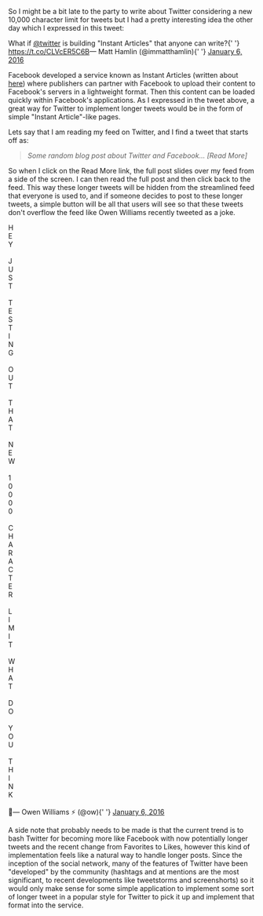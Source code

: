 
So I might be a bit late to the party to write about Twitter considering a new
10,000 character limit for tweets but I had a pretty interesting idea the other
day which I expressed in this tweet:

<Tweet id="684528854694670337">
  <div lang="en" dir="ltr">
    What if <a href="https://twitter.com/twitter">@twitter</a> is building
    "Instant Articles" that anyone can write?{' '}
    <a href="https://t.co/CLVcER5C6B">https://t.co/CLVcER5C6B</a>&mdash; Matt
    Hamlin (@immatthamlin){' '}
    <a href="https://twitter.com/immatthamlin/status/684528854694670337">
      January 6, 2016
    </a>
  </div>
</Tweet>

Facebook developed a service known as Instant Articles (written about
[here](http://www.theverge.com/2015/5/13/8595263/facebooks-instant-articles-arrive-to-speed-up-the-news-feed))
where publishers can partner with Facebook to upload their content to Facebook's
servers in a lightweight format. Then this content can be loaded quickly within
Facebook's applications. As I expressed in the tweet above, a great way for
Twitter to implement longer tweets would be in the form of simple "Instant
Article"-like pages.

Lets say that I am reading my feed on Twitter, and I find a tweet that starts
off as:

> _Some random blog post about Twitter and Facebook... [Read More]_

So when I click on the Read More link, the full post slides over my feed from a
side of the screen. I can then read the full post and then click back to the
feed. This way these longer tweets will be hidden from the streamlined feed that
everyone is used to, and if someone decides to post to these longer tweets, a
simple button will be all that users will see so that these tweets don't
overflow the feed like Owen Williams recently tweeted as a joke.

<Tweet id="684528705561989121">
  <div lang="en" dir="ltr">
    H <br />E<br />Y<br />
    <br />J<br />U<br />S<br />T<br />
    <br />T<br />E<br />S<br />T<br />I<br />N<br />G<br />
    <br />O<br />U<br />T<br />
    <br />T<br />H<br />A<br />T<br />
    <br />N<br />E<br />W<br />
    <br />1<br />0<br />0<br />0<br />0<br />
    <br />C<br />H<br />A<br />R<br />A<br />C<br />T<br />E<br />R<br />
    <br />L<br />I<br />M<br />I<br />T<br />
    <br />W<br />H<br />A<br />T<br />
    <br />D<br />O<br />
    <br />Y<br />O<br />U<br />
    <br />T<br />H<br />I<br />N<br />K<br />
    <br />
    💁&mdash; Owen Williams ⚡️ (@ow){' '}
    <a href="https://twitter.com/ow/status/684528705561989121">
      January 6, 2016
    </a>
  </div>
</Tweet>

A side note that probably needs to be made is that the current trend is to bash
Twitter for becoming more like Facebook with now potentially longer tweets and
the recent change from Favorites to Likes, however this kind of implementation
feels like a natural way to handle longer posts. Since the inception of the
social network, many of the features of Twitter have been "developed" by the
community (hashtags and at mentions are the most significant, to recent
developments like tweetstorms and screenshorts) so it would only make sense for
some simple application to implement some sort of longer tweet in a popular
style for Twitter to pick it up and implement that format into the service.
